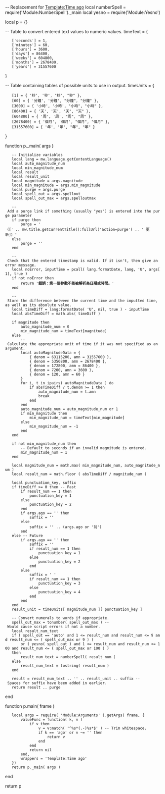 -- Replacement for [[Template:Time_ago|Template:Time ago]]
local numberSpell = require('Module:NumberSpell')._main
local yesno = require('Module:Yesno')

local p = {}

-- Table to convert entered text values to numeric values.
timeText = {
	['seconds'] = 1,
	['minutes'] = 60,
	['hours'] = 3600,
	['days'] = 86400,
	['weeks'] = 604800,
	['months'] = 2678400,
	['years'] = 31557600
}

-- Table containing tables of possible units to use in output.
timeUnits = {
	[1] = { '秒', '秒', "秒", "秒" },
	[60] = { '分鐘', '分鐘', "分鐘", "分鐘" },
	[3600] = { '小時', '小時', "小時", "小時" },
	[86400] = { '天', '天', "天", "天" },
	[604800] = { '周', '周', "周", "周" },
	[2678400] = { '個月', '個月', "個月", "個月" },
	[31557600] = { '年', '年', "年", "年" }
}

function p._main( args )
	-- Initialize variables
	local lang = mw.language.getContentLanguage()
	local auto_magnitude_num
	local min_magnitude_num
	local result
	local result_unit
	local magnitude = args.magnitude
	local min_magnitude = args.min_magnitude
	local purge = args.purge
	local spell_out = args.spellout
	local spell_out_max = args.spelloutmax
	
	-- Add a purge link if something (usually "yes") is entered into the purge parameter
	if purge then
		purge = '​<span class="plainlinks">（[' .. mw.title.getCurrentTitle():fullUrl('action=purge') .. ' 更新]）</span>'
	else
		purge = ''
	end

	-- Check that the entered timestamp is valid. If it isn't, then give an error message.
	local noError, inputTime = pcall( lang.formatDate, lang, 'U', args[1], true )
	if not noError then
		return '<strong class="error">錯誤：第一個參數不能被解析為日期或時間。</strong>'
	end

	-- Store the difference between the current time and the inputted time, as well as its absolute value.
	local timeDiff = lang:formatDate( 'U', nil, true ) - inputTime
	local absTimeDiff = math.abs( timeDiff )

	if magnitude then
		auto_magnitude_num = 0
		min_magnitude_num = timeText[magnitude]
	else
		-- Calculate the appropriate unit of time if it was not specified as an argument.
		local autoMagnitudeData = {
			{ denom = 63115200, amn = 31557600 },
			{ denom = 5356800, amn = 2678400 },
			{ denom = 172800, amn = 86400 },
			{ denom = 7200, amn = 3600 },
			{ denom = 120, amn = 60 }
		}
		for i, t in ipairs( autoMagnitudeData ) do
			if absTimeDiff / t.denom >= 1 then
				auto_magnitude_num = t.amn
				break
			end
		end
		auto_magnitude_num = auto_magnitude_num or 1
		if min_magnitude then
			min_magnitude_num = timeText[min_magnitude]
		else
			min_magnitude_num = -1
		end
	end

	if not min_magnitude_num then
		-- Default to seconds if an invalid magnitude is entered.
		min_magnitude_num = 1
	end

	local magnitude_num = math.max( min_magnitude_num, auto_magnitude_num )
	local result_num = math.floor ( absTimeDiff / magnitude_num )

	local punctuation_key, suffix
	if timeDiff >= 0 then -- Past
		if result_num == 1 then
			punctuation_key = 1
		else
			punctuation_key = 2
		end
		if args.ago == '' then
			suffix = ''
		else
			suffix = '' .. (args.ago or '前')
		end
	else -- Future
		if args.ago == '' then
			suffix = ''
			if result_num == 1 then
				punctuation_key = 1
			else
				punctuation_key = 2
			end
		else
			suffix = '<!-- time-->'
			if result_num == 1 then
				punctuation_key = 3
			else
				punctuation_key = 4
			end
		end
	end
	result_unit = timeUnits[ magnitude_num ][ punctuation_key ]

	-- Convert numerals to words if appropriate.
	spell_out_max = tonumber( spell_out_max ) -- Would cause script errors if not a number.
	local result_num_text
	if ( spell_out == 'auto' and 1 <= result_num and result_num <= 9 and result_num <= ( spell_out_max or 9 ) )
		or ( yesno( spell_out ) and 1 <= result_num and result_num <= 100 and result_num <= ( spell_out_max or 100 ) )
	then
		result_num_text = numberSpell( result_num )
	else
		result_num_text = tostring( result_num )
	end

	result = result_num_text .. '' .. result_unit .. suffix -- Spaces for suffix have been added in earlier.
	return result .. purge
end

function p.main( frame )
	local args = require( 'Module:Arguments' ).getArgs( frame, {
		valueFunc = function( k, v )
			if v then
				v = v:match( '^%s*(.-)%s*$' ) -- Trim whitespace.
				if k == 'ago' or v ~= '' then
					return v
				end
			end
			return nil
		end,
		wrappers = 'Template:Time ago'
	})
	return p._main( args )
end

return p